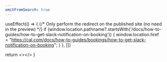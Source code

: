 ```yaml
---
omitFromSearch: true
---
```



  useEffect(() => {
    {/* Only perform the redirect on the published site (no need in the preview) */}
    if (window.location.pathname?.startsWith('/docs/how-to-guides/how-to-get-slack-notification-on-booking')) {
      window.location.href = "https://cal.com/docs/how-to-guides/bookings/how-to-get-slack-notification-on-booking";
    }
  }, [])
  
  return <></>
}

<Redirect />
